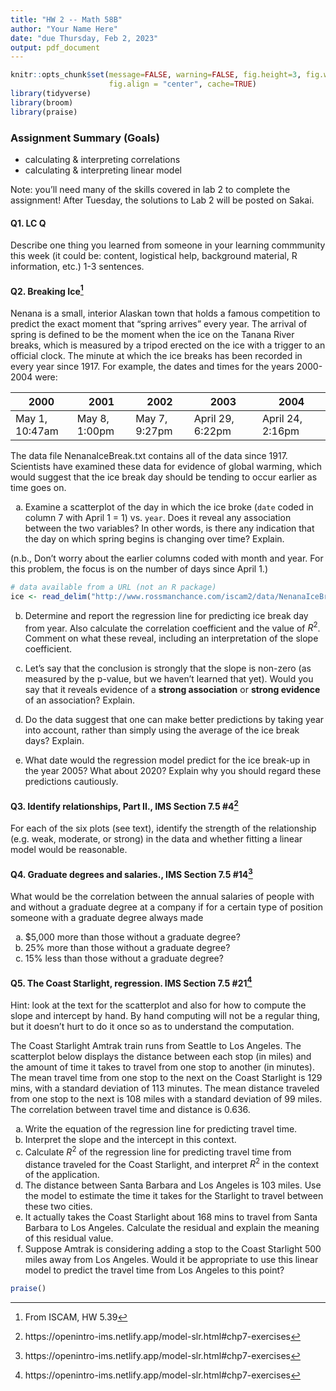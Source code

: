 ```yaml
---
title: "HW 2 -- Math 58B"
author: "Your Name Here"
date: "due Thursday, Feb 2, 2023"
output: pdf_document
---
```



```r
knitr::opts_chunk$set(message=FALSE, warning=FALSE, fig.height=3, fig.width=5, 
                      fig.align = "center", cache=TRUE)
library(tidyverse)
library(broom)
library(praise)
```


### Assignment Summary (Goals)
* calculating & interpreting correlations
* calculating & interpreting linear model

Note:  you'll need many of the skills covered in lab 2 to complete the assignment!  After Tuesday, the solutions to Lab 2 will be posted on Sakai.

#### Q1. LC Q
Describe one thing you learned from someone in your learning commmunity this week (it could be: content, logistical help, background material, R information, etc.)  1-3 sentences.


#### Q2. **Breaking Ice**^[From ISCAM, HW 5.39]


Nenana is a small, interior Alaskan town that holds a famous competition to predict the exact moment that “spring arrives” every year.  The arrival of spring is defined to be the moment when the ice on the Tanana River breaks, which is measured by a tripod erected on the ice with a trigger to an official clock.  The minute at which the ice breaks has been recorded in every year since 1917.  For example, the dates and times for the years 2000-2004 were:  

| 2000           | 2001          | 2002          | 2003             | 2004             |
|----------------|---------------|---------------|------------------|------------------|
| May 1, 10:47am | May 8, 1:00pm | May 7, 9:27pm | April 29, 6:22pm | April 24, 2:16pm |


The data file NenanaIceBreak.txt contains all of the data since 1917.  Scientists have examined these data for evidence of global warming, which would suggest that the ice break day should be tending to occur earlier as time goes on.  

(a)	Examine a scatterplot of the day in which the ice broke (`date` coded in column 7 with April 1 = 1) vs. `year`.  Does it reveal any association between the two variables?  In other words, is there any indication that the day on which spring begins is changing over time?  Explain.  

(n.b., Don't worry about the earlier columns coded with month and year.  For this problem, the focus is on the number of days since April 1.)

```r
# data available from a URL (not an R package)
ice <- read_delim("http://www.rossmanchance.com/iscam2/data/NenanaIceBreak.txt", "\t")
```

(b)	Determine and report the regression line for predicting ice break day from year.  Also calculate the correlation coefficient and the value of $R^2$.  Comment on what these reveal, including an interpretation of the slope coefficient.  


(c)	Let's say that the conclusion is strongly that the slope is non-zero (as measured by the p-value, but we haven't learned that yet).  Would you say that it reveals evidence of a **strong association** or **strong evidence** of an association?  Explain.  

(d)	Do the data suggest that one can make better predictions by taking year into account, rather than simply using the average of the ice break days?  Explain.  
                        
(e)	What date would the regression model predict for the ice break-up in the year 2005?  What about 2020?  Explain why you should regard these predictions cautiously.

#### Q3. Identify relationships, Part II., IMS Section 7.5 #4^[https://openintro-ims.netlify.app/model-slr.html#chp7-exercises]

For each of the six plots (see text), identify the strength of the relationship (e.g. weak, moderate, or strong) in the data and whether fitting a linear model would be reasonable.



#### Q4. Graduate degrees and salaries., IMS Section 7.5 #14^[https://openintro-ims.netlify.app/model-slr.html#chp7-exercises]

What would be the correlation between the annual salaries of people with and without a graduate degree at a company if for a certain type of position someone with a graduate degree always made

(a) $5,000 more than those without a graduate degree?
(b) 25% more than those without a graduate degree? 
(c) 15% less than those without a graduate degree?



#### Q5. The Coast Starlight, regression. IMS Section 7.5 #21^[https://openintro-ims.netlify.app/model-slr.html#chp7-exercises]

Hint: look at the text for the scatterplot and also for how to compute the slope and intercept by hand.  By hand computing will not be a regular thing, but it doesn't hurt to do it once so as to understand the computation.

The Coast Starlight Amtrak train runs from Seattle to Los Angeles. The scatterplot below displays the distance between each stop (in miles) and the amount of time it takes to travel from one stop to another (in minutes). The mean travel time from one stop to the next on the Coast Starlight is 129 mins, with a standard deviation of 113 minutes. The mean distance traveled from one stop to the next is 108 miles with a standard deviation of 99 miles. The correlation between travel time and distance is 0.636.

(a) Write the equation of the regression line for predicting travel time. 
(b) Interpret the slope and the intercept in this context. 
(c) Calculate $R^2$ of the regression line for predicting travel time from distance traveled for the Coast Starlight, and interpret $R^2$ in the context of the application. 
(d) The distance between Santa Barbara and Los Angeles is 103 miles. Use the model to estimate the time it takes for the Starlight to travel between these two cities. 
(e) It actually takes the Coast Starlight about 168 mins to travel from Santa Barbara to Los Angeles. Calculate the residual and explain the meaning of this residual value. 
(f) Suppose Amtrak is considering adding a stop to the Coast Starlight 500 miles away from Los Angeles. Would it be appropriate to use this linear model to predict the travel time from Los Angeles to this point?


```r
praise()
```